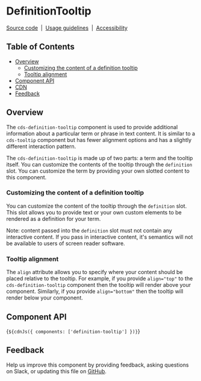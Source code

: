 
<Meta of={DefinitionTooltipStories} />

# DefinitionTooltip

[Source code](https://github.com/carbon-design-system/carbon/tree/main/packages/web-components/src/components/tooltip)
&nbsp;|&nbsp;
[Usage guidelines](https://www.carbondesignsystem.com/components/tooltip/usage)
&nbsp;|&nbsp;
[Accessibility](https://www.carbondesignsystem.com/components/tooltip/accessibility)

## Table of Contents

- [Overview](#overview)
  - [Customizing the content of a definition tooltip](#customizing-the-content-of-a-definition-tooltip)
  - [Tooltip alignment](#tooltip-alignment)
- [Component API](#component-api)
- [CDN](#cdn)
- [Feedback](#feedback)

## Overview

The `cds-definition-tooltip` component is used to provide additional information
about a particular term or phrase in text content. It is similar to a
`cds-tooltip` component but has fewer alignment options and has a slightly
different interaction pattern.

The `cds-definition-tooltip` is made up of two parts: a term and the tooltip
itself. You can customize the contents of the tooltip through the `definition`
slot. You can customize the term by providing your own slotted content to this
component.

<Canvas of={DefinitionTooltipStories.Default} />

### Customizing the content of a definition tooltip

You can customize the content of the tooltip through the `definition` slot. This
slot allows you to provide text or your own custom elements to be rendered as a
definition for your term.

Note: content passed into the `definition` slot must not contain any interactive
content. If you pass in interactive content, it's semantics will not be
available to users of screen reader software.

### Tooltip alignment

The `align` attribute allows you to specify where your content should be placed
relative to the tooltip. For example, if you provide `align="top"` to the
`cds-definition-tooltip` component then the tooltip will render above your
component. Similarly, if you provide `align="bottom"` then the tooltip will
render below your component.

## Component API

<ArgTypes of="cds-definition-tooltip" />

<Markdown>{`${cdnJs({ components: ['definition-tooltip'] })}`}</Markdown>

## Feedback

Help us improve this component by providing feedback, asking questions on Slack,
or updating this file on
[GitHub](https://github.com/carbon-design-system/carbon/edit/main/packages/web-components/src/components/tooltip/definition-tooltip.mdx).
